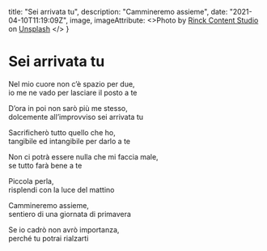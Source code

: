 
  title: "Sei arrivata tu",
  description: "Cammineremo assieme",
  date: "2021-04-10T11:19:09Z",
  image,
  imageAttribute: <>Photo by <a href="https://unsplash.com/@rinckad?utm_source=unsplash&utm_medium=referral&utm_content=creditCopyText">Rinck Content Studio</a> on <a href="https://unsplash.com/s/photos/pink?utm_source=unsplash&utm_medium=referral&utm_content=creditCopyText">Unsplash</a>
  </>
}


# Sei arrivata tu

Nel mio cuore non c’è spazio per due,  
io me ne vado per lasciare il posto a te

D’ora in poi non sarò più me stesso,  
dolcemente all’improvviso sei arrivata tu

Sacrificherò tutto quello che ho,  
tangibile ed intangibile per darlo a te

Non ci potrà essere nulla che mi faccia male,  
se tutto farà bene a te

Piccola perla,  
risplendi con la luce del mattino

Cammineremo assieme,  
sentiero di una giornata di primavera

Se io cadrò non avrò importanza,  
perché tu potrai rialzarti
